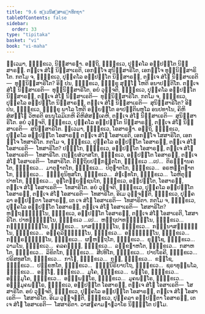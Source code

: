 ```yaml
---
title: "9.6 ທ຺ເວນິສ຺ສາຣຓາທິກຖາ"
tableOfContents: false
sidebar:
  order: 33
type: "tipitaka"
basket: "vi"
book: "vi-maha"
---
```



<DynamicBreadcrumb />

<Division number="395" book="vi-maha">

<Paragraph number="1809" book="vi-maha">
ທ຺ເວມາ, ຠິກ຺ຂເວ, ນິສ຺ສາຣຓາ. ອຕ຺ຖິ, ຠິກ຺ຂເວ, ປຸຄ຺ຄໂລ ອປ຺ປຕ຺ໂຕ ນິສ຺ສາຣຓໍ. ຕຎ຺ເຈ ສໍໂຆ ນິສ຺ສາເຣຕິ, ເອກຈ຺ໂຈ ສຸນິສ຺ສາຣິໂຕ, ເອກຈ຺ໂຈ ທຸນ຺ນິສ຺ສາຣິໂຕ. ກຕໂມ ຈ, ຠິກ຺ຂເວ, ປຸຄ຺ຄໂລ ອປ຺ປຕ຺ໂຕ ນິສ຺ສາຣຓໍ, ຕຎ຺ເຈ ສໍໂຆ ນິສ຺ສາເຣຕິ—  ທຸນ຺ນິສ຺ສາຣິໂຕ? ອິຘ ປນ, ຠິກ຺ຂເວ, ຠິກ຺ຂຸ ສຸທ຺ໂຘ ໂຫຕິ ອນາປຕ຺ຕິໂກ. ຕຎ຺ເຈ ສໍໂຆ ນິສ຺ສາເຣຕິ—  ທຸນ຺ນິສ຺ສາຣິໂຕ. ອຍໍ ວຸຈ຺ຈຕິ, ຠິກ຺ຂເວ, ປຸຄ຺ຄໂລ ອປ຺ປຕ຺ໂຕ ນິສ຺ສາຣຓໍ, ຕຎ຺ເຈ ສໍໂຆ ນິສ຺ສາເຣຕິ—  ທຸນ຺ນິສ຺ສາຣິໂຕ.
</Paragraph>

<Paragraph number="1810" book="vi-maha">
ກຕໂມ ຈ, ຠິກ຺ຂເວ, ປຸຄ຺ຄໂລ ອປ຺ປຕ຺ໂຕ ນິສ຺ສາຣຓໍ, ຕຎ຺ເຈ ສໍໂຆ ນິສ຺ສາເຣຕິ—  ສຸນິສ຺ສາຣິໂຕ? ອິຘ ປນ, ຠິກ຺ຂເວ, ຠິກ຺ຂຸ ພາໂລ ໂຫຕິ ອພ຺ຍຕ຺ໂຕ ອາປຕ຺ຕິພຫຸໂລ ອນປທາໂນ, ຄິຫິສໍສຏ຺ໂຐ ວິຫຣຕິ ອນນຸໂລມິເກຫິ ຄິຫິສໍສຄ຺ເຄຫິ, ຕຎ຺ເຈ ສໍໂຆ ນິສ຺ສາເຣຕິ—  ສຸນິສ຺ສາຣິໂຕ. ອຍໍ ວຸຈ຺ຈຕິ, ຠິກ຺ຂເວ, ປຸຄ຺ຄໂລ ອປ຺ປຕ຺ໂຕ ນິສ຺ສາຣຓໍ, ຕຎ຺ເຈ ສໍໂຆ ນິສ຺ສາເຣຕິ—  ສຸນິສ຺ສາຣິໂຕ.
</Paragraph>

</Division>
<Division number="396" book="vi-maha">

<Paragraph number="1811" book="vi-maha">
ທ຺ເວມາ, ຠິກ຺ຂເວ, ໂອສາຣຓາ. ອຕ຺ຖິ, ຠິກ຺ຂເວ, ປຸຄ຺ຄໂລ ອປ຺ປຕ຺ໂຕ ໂອສາຣຓໍ ຕຎ຺ເຈ ສໍໂຆ ໂອສາເຣຕິ, ເອກຈ຺ໂຈ ໂສສາຣິໂຕ, ເອກຈ຺ໂຈ ໂທສາຣິໂຕ. ກຕໂມ ຈ, ຠິກ຺ຂເວ, ປຸຄ຺ຄໂລ ອປ຺ປຕ຺ໂຕ ໂອສາຣຓໍ, ຕຎ຺ເຈ ສໍໂຆ ໂອສາເຣຕິ—  ໂທສາຣິໂຕ? ປຓ຺ຑໂກ, ຠິກ຺ຂເວ, ອປ຺ປຕ຺ໂຕ ໂອສາຣຓໍ, ຕຎ຺ເຈ ສໍໂຆ ໂອສາເຣຕິ—  ໂທສາຣິໂຕ. ເຖຍ຺ຍສໍວາສໂກ, ຠິກ຺ຂເວ, ອປ຺ປຕ຺ໂຕ ໂອສາຣຓໍ, ຕຎ຺ເຈ ສໍໂຆ ໂອສາເຣຕິ—  ໂທສາຣິໂຕ. ຕິຕ຺ຖິຍປກ຺ກນ຺ຕໂກ, ຠິກ຺ຂເວ …ເປ…  ຕິຣຈ຺ຉານຄໂຕ, ຠິກ຺ຂເວ…  ມາຕຸຆາຕໂກ, ຠິກ຺ຂເວ…  ປິຕຸຆາຕໂກ, ຠິກ຺ຂເວ…  ອຣຫນ຺ຕຆາຕໂກ, ຠິກ຺ຂເວ…  ຠິກ຺ຂຸນິທູສໂກ, ຠິກ຺ຂເວ…  ສໍຆເຠທໂກ, ຠິກ຺ຂເວ…  ໂລຫິຕຸປ຺ປາທໂກ, ຠິກ຺ຂເວ…  ອຸຠໂຕພ຺ຍຎ຺ຊນໂກ, ຠິກ຺ຂເວ, ອປ຺ປຕ຺ໂຕ, ໂອສາຣຓໍ, ຕຎ຺ເຈ ສໍໂຆ ໂອສາເຣຕິ—  ໂທສາຣິໂຕ. ອຍໍ ວຸຈ຺ຈຕິ, ຠິກ຺ຂເວ, ປຸຄ຺ຄໂລ ອປ຺ປຕ຺ໂຕ ໂອສາຣຓໍ, ຕຎ຺ເຈ ສໍໂຆ ໂອສາເຣຕິ—  ໂທສາຣິໂຕ. ອິເມ ວຸຈ຺ຈນ຺ຕິ, ຠິກ຺ຂເວ, ປຸຄ຺ຄລາ ອປ຺ປຕ຺ຕາ ໂອສາຣຓໍ, ເຕ ເຈ ສໍໂຆ ໂອສາເຣຕິ—  ໂທສາຣິຕາ.
</Paragraph>

<Paragraph number="1812" book="vi-maha">
ກຕໂມ ຈ, ຠິກ຺ຂເວ, ປຸຄ຺ຄໂລ ອປ຺ປຕ຺ໂຕ ໂອສາຣຓໍ, ຕຎ຺ເຈ ສໍໂຆ ໂອສາເຣຕິ—  ໂສສາຣິໂຕ? ຫຕ຺ຖຈ຺ຉິນ຺ໂນ, ຠິກ຺ຂເວ, ອປ຺ປຕ຺ໂຕ ໂອສາຣຓໍ, ຕຎ຺ເຈ ສໍໂຆ ໂອສາເຣຕິ, ໂສສາຣິໂຕ. ປາທຈ຺ຉິນ຺ໂນ, ຠິກ຺ຂເວ …ເປ…  ຫຕ຺ຖປາທຈ຺ຉິນ຺ໂນ, ຠິກ຺ຂເວ…  ກຓ຺ຓຈ຺ຉິນ຺ໂນ, ຠິກ຺ຂເວ…  ນາສຈ຺ຉິນ຺ໂນ, ຠິກ຺ຂເວ…  ກຓ຺ຓນາສຈ຺ຉິນ຺ໂນ, ຠິກ຺ຂເວ…  ອງ຺ຄຸລິຈ຺ຉິນ຺ໂນ, ຠິກ຺ຂເວ…  ອຬຈ຺ຉິນ຺ໂນ, ຠິກ຺ຂເວ…  ກຓ຺ຑຣຈ຺ຉິນ຺ໂນ, ຠິກ຺ຂເວ…  ຜຓຫຕ຺ຖໂກ, ຠິກ຺ຂເວ…  ຂຸຊ຺ໂຊ, ຠິກ຺ຂເວ…  ວາມໂນ, ຠິກ຺ຂເວ…  ຄລຄຓ຺ຑີ, ຠິກ຺ຂເວ…  ລກ຺ຂຓາຫໂຕ, ຠິກ຺ຂເວ…  ກສາຫໂຕ, ຠິກ຺ຂເວ…  ລິຂິຕໂກ, ຠິກ຺ຂເວ…  ສີປທິໂກ, ຠິກ຺ຂເວ…  ປາປໂຣຄີ, ຠິກ຺ຂເວ…  ປຣິສທູສໂກ, ຠິກ຺ຂເວ…  ກາໂຓ, ຠິກ຺ຂເວ…  ກຸຓີ, ຠິກ຺ຂເວ…  ຂຎ຺ໂຊ, ຠິກ຺ຂເວ…  ປກ຺ຂຫໂຕ, ຠິກ຺ຂເວ…  ຉິນ຺ນິຣິຍາປໂຖ, ຠິກ຺ຂເວ…  ຊຣາທຸພ຺ພໂລ, ຠິກ຺ຂເວ…  ອນ຺ໂຘ, ຠິກ຺ຂເວ…  ມູໂຄ, ຠິກ຺ຂເວ…  ພຘິໂຣ, ຠິກ຺ຂເວ…  ອນ຺ຘມູໂຄ, ຠິກ຺ຂເວ…  ອນ຺ຘພຘິໂຣ, ຠິກ຺ຂເວ…  ມູຄພຘິໂຣ, ຠິກ຺ຂເວ…  ອນ຺ຘມູຄພຘິໂຣ, ຠິກ຺ຂເວ, ອປ຺ປຕ຺ໂຕ ໂອສາຣຓໍ, ຕຎ຺ເຈ ສໍໂຆ ໂອສາເຣຕິ—  ໂສສາຣິໂຕ. ອຍໍ ວຸຈ຺ຈຕິ, ຠິກ຺ຂເວ, ປຸຄ຺ຄໂລ ອປ຺ປຕ຺ໂຕ ໂອສາຣຓໍ, ຕຎ຺ເຈ ສໍໂຆ ໂອສາເຣຕິ—  ໂສສາຣິໂຕ. ອິເມ ວຸຈ຺ຈນ຺ຕິ, ຠິກ຺ຂເວ, ປຸຄ຺ຄລາ ອປ຺ປຕ຺ຕາ ໂອສາຣຓໍ, ເຕ ເຈ ສໍໂຆ ໂອສາເຣຕິ—  ໂສສາຣິຕາ.

</Paragraph>
</Division>

<Paragraph number="1813" type="center" book="vi-maha">
ວາສຠຄາມຠາຓວາໂຣ ນິຏ຺ຐິໂຕ ປຐໂມ.
</Paragraph>